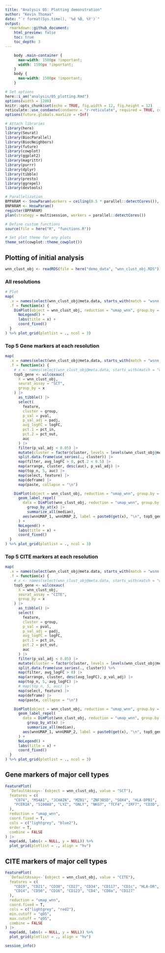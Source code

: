 ```yaml
---
title: "Analysis 05: Plotting demonstration"
author: "Kevin Thomas"
date: "`r format(Sys.time(), '%d %B, %Y')`"
output:
  rmarkdown::github_document:
    html_preview: false
    toc: true
    toc_depth: 3
---
```


```css
    body .main-container {
      max-width: 1500px !important;
      width: 1500px !important;
    }
    body {
      max-width: 1500px !important;
    }
```

```r
# Set options
here::i_am("analysis/05_plotting.Rmd")
options(width = 1200)
knitr::opts_chunk$set(echo = TRUE, fig.width = 12, fig.height = 12)
reticulate::use_condaenv(condaenv = "r-reticulate", required = TRUE, conda = "~/.local/share/r-miniconda/bin/conda")
options(future.globals.maxSize = +Inf)

# Attach libraries
library(here)
library(Seurat)
library(BiocParallel)
library(BiocNeighbors)
library(future)
library(cowplot)
library(ggplot2)
library(magrittr)
library(purrr)
library(dplyr)
library(tibble)
library(presto)
library(ggrepel)
library(devtools)

# Parallelization
BPPARAM <- SnowParam(workers = ceiling(0.5 * parallel::detectCores()), type = "SOCK")
BNPARAM <- HnswParam()
register(BPPARAM)
plan(strategy = multisession, workers = parallel::detectCores())

# Define custom functions
source(file = here("R", "functions.R"))

# Set plot theme for any plots
theme_set(cowplot::theme_cowplot())
```

## Plotting of initial analysis

```r
wnn_clust_obj <- readRDS(file = here("demo_data", "wnn_clust_obj.RDS"))
```

### All resolutions
```r
# Plot
map(
  .x = names(select(wnn_clust_obj@meta.data, starts_with(match = "wsnn."))),
  .f = function(x) {
    DimPlot(object = wnn_clust_obj, reduction = "umap_wnn", group.by = x, label = TRUE) +
      NoLegend() +
      labs(title = x) +
      coord_fixed()
  }
) %>% plot_grid(plotlist = ., ncol = 3)
```

### Top 5 Gene markers at each resolution
```r
map(
  .x = names(select(wnn_clust_obj@meta.data, starts_with(match = "wsnn."))),
  .f = function(x) {
    # x <- names(select(wnn_clust_obj@meta.data, starts_with(match = "wsnn.")))[1]
    top5_gene <- wilcoxauc(
      X = wnn_clust_obj,
      seurat_assay = "SCT",
      group_by = x
    ) |>
      as_tibble() |>
      select(
        feature,
        cluster = group,
        p_val = pval,
        p_val_adj = padj,
        avg_logFC = logFC,
        pct.1 = pct_in,
        pct.2 = pct_out,
        auc
      ) |>
      filter(p_val_adj < 0.05) |>
      mutate(cluster = factor(cluster, levels = levels(wnn_clust_obj@meta.data[, x]))) %>%
      split.data.frame(use_series(., cluster)) |>
      map(filter, avg_logFC > 0, pct.2 < 0.5) |>
      map(arrange, cluster, desc(auc), p_val_adj) |>
      map(top_n, 5, auc) |>
      map(select, feature) |>
      map(deframe) |>
      map(paste, collapse = "\n")

    DimPlot(object = wnn_clust_obj, reduction = "umap_wnn", group.by = x) +
      geom_label_repel(
        data = DimPlot(wnn_clust_obj, reduction = "umap_wnn", group.by = x)[[1]]$data |>
          group_by_at(x) |>
          summarize_all(median),
        aes(wnnUMAP_1, wnnUMAP_2, label = paste0(get(x), "\n", top5_gene), fill = get(x))
      ) +
      NoLegend() +
      labs(title = x) +
      coord_fixed()
  }
) %>% plot_grid(plotlist = ., ncol = 3)
```

### Top 5 CITE markers at each resolution
```r
map(
  .x = names(select(wnn_clust_obj@meta.data, starts_with(match = "wsnn."))),
  .f = function(x) {
    # x <- names(select(wnn_clust_obj@meta.data, starts_with(match = "wsnn.")))[1]
    top5_gene <- wilcoxauc(
      X = wnn_clust_obj,
      seurat_assay = "CITE",
      group_by = x
    ) |>
      as_tibble() |>
      select(
        feature,
        cluster = group,
        p_val = pval,
        p_val_adj = padj,
        avg_logFC = logFC,
        pct.1 = pct_in,
        pct.2 = pct_out,
        auc
      ) |>
      filter(p_val_adj < 0.05) |>
      mutate(cluster = factor(cluster, levels = levels(wnn_clust_obj@meta.data[, x]))) %>%
      split.data.frame(use_series(., cluster)) %>%
      map(filter, avg_logFC > 0) |>
      map(arrange, cluster, desc(avg_logFC), p_val_adj) |>
      map(top_n, 5, avg_logFC) |>
      # map(top_n, 5, auc) |>
      map(select, feature) |>
      map(deframe) |>
      map(paste, collapse = "\n")

    DimPlot(object = wnn_clust_obj, reduction = "umap_wnn", group.by = x) +
      geom_label_repel(
        data = DimPlot(wnn_clust_obj, reduction = "umap_wnn", group.by = x)[[1]]$data |>
          group_by_at(x) |>
          summarize_all(median),
        aes(wnnUMAP_1, wnnUMAP_2, label = paste0(get(x), "\n", top5_gene), fill = get(x))
      ) +
      NoLegend() +
      labs(title = x) +
      coord_fixed()
  }
) %>% plot_grid(plotlist = ., ncol = 3)
```

## Gene markers of major cell types
```r
FeaturePlot(
  `DefaultAssay<-`(object = wnn_clust_obj, value = "SCT"),
  features = c(
    "CD74", "MS4A1", "JCHAIN", "MZB1", "ZNF385D", "SOX4", "HLA-DPB1",
    "FCER1A", "S100A8", "LYZ", "GNLY", "NKG7", "TCF4", "IRF7", "CD3D", "IL32"
  ),
  reduction = "umap_wnn",
  coord.fixed = T,
  cols = c("lightgrey", "blue2"),
  order = T,
  combine = FALSE
) |>
  map(add, labs(x = NULL, y = NULL)) %>%
  plot_grid(plotlist = ., align = "hv")
```

## CITE markers of major cell types
```r
FeaturePlot(
  `DefaultAssay<-`(object = wnn_clust_obj, value = "CITE"),
  features = c(
    "CD19", "CD21", "CD38", "CD27", "CD34", "CD117", "CD1c", "HLA-DR", "CD11c",
    "CD14", "CD56", "CD16", "CD123", "CD4", "CD8a", "CD127"
  ),
  reduction = "umap_wnn",
  coord.fixed = T,
  cols = c("lightgrey", "red2"),
  min.cutoff = "q05",
  max.cutoff = "q95",
  combine = FALSE
) |>
  map(add, labs(x = NULL, y = NULL)) %>%
  plot_grid(plotlist = ., align = "hv")
```

```r
session_info()
```
